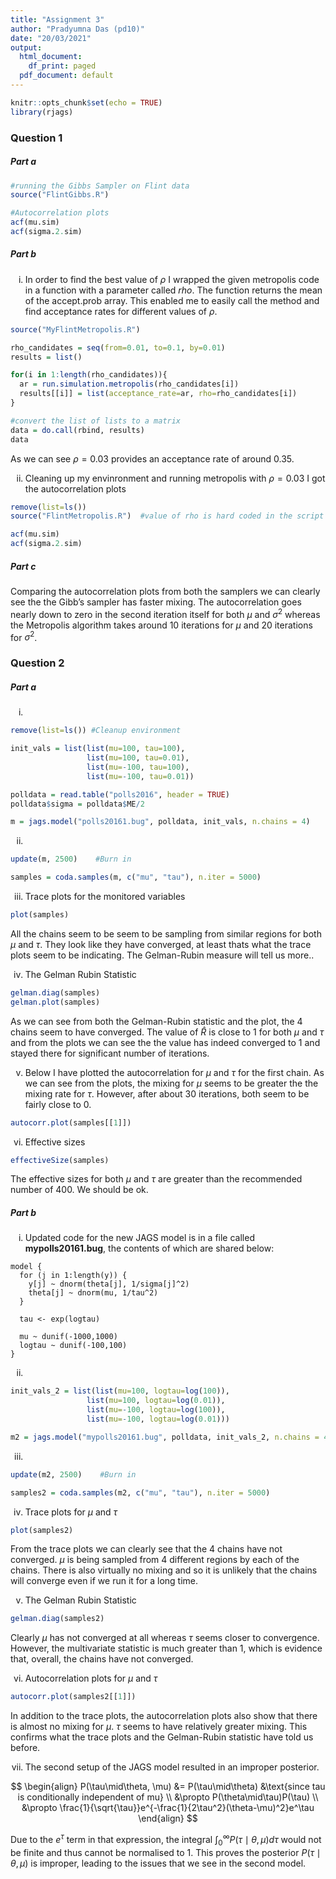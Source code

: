 ---
title: "Assignment 3"
author: "Pradyumna Das (pd10)"
date: "20/03/2021"
output:
  html_document:
    df_print: paged
  pdf_document: default
---

```{r setup, include=FALSE}
knitr::opts_chunk$set(echo = TRUE)
library(rjags)
```

### Question 1  

##### Part a

```{r}
#running the Gibbs Sampler on Flint data
source("FlintGibbs.R")

#Autocorrelation plots
acf(mu.sim)
acf(sigma.2.sim)
```

##### Part b

i)
In order to find the best value of $\rho$ I wrapped the given metropolis code in a function with a parameter called _rho_. The function returns the mean of the accept.prob array. This enabled me to easily call the method and find acceptance rates for different values of $\rho$.

```{r}
source("MyFlintMetropolis.R")

rho_candidates = seq(from=0.01, to=0.1, by=0.01)
results = list()

for(i in 1:length(rho_candidates)){
  ar = run.simulation.metropolis(rho_candidates[i])
  results[[i]] = list(acceptance_rate=ar, rho=rho_candidates[i])
}

#convert the list of lists to a matrix
data = do.call(rbind, results)
data
```
As we can see $\rho=0.03$ provides an acceptance rate of around 0.35.  

ii)  
Cleaning up my envinronment and running metropolis with $\rho=0.03$ I got the autocorrelation plots
```{r}
remove(list=ls())
source("FlintMetropolis.R")  #value of rho is hard coded in the script

acf(mu.sim)
acf(sigma.2.sim)
```
  
##### Part c

Comparing the autocorrelation plots from both the samplers we can clearly see the the Gibb's sampler has faster mixing. The autocorrelation goes nearly down to zero in the second iteration itself for both $\mu$ and $\sigma^2$ whereas the Metropolis algorithm takes around 10 iterations for $\mu$ and 20 iterations for $\sigma^2$.

### Question 2  

##### Part a

i. 
```{r}
remove(list=ls()) #Cleanup environment

init_vals = list(list(mu=100, tau=100),
                 list(mu=100, tau=0.01),
                 list(mu=-100, tau=100),
                 list(mu=-100, tau=0.01))

polldata = read.table("polls2016", header = TRUE)
polldata$sigma = polldata$ME/2

m = jags.model("polls20161.bug", polldata, init_vals, n.chains = 4)
```

ii.  

```{r}
update(m, 2500)    #Burn in

samples = coda.samples(m, c("mu", "tau"), n.iter = 5000)
```

iii. Trace plots for the monitored variables
```{r}
plot(samples)
```

  All the chains seem to be seem to be sampling from similar regions for both $\mu$ and $\tau$. They look like they have converged, at least thats what the trace plots seem to be indicating. The Gelman-Rubin measure will tell us more..  

iv. The Gelman Rubin Statistic  
```{r}
gelman.diag(samples)
gelman.plot(samples)
```

  As we can see from both the Gelman-Rubin statistic and the plot, the 4 chains seem to have converged. The value of $\hat{R}$ is close to 1 for both $\mu$ and $\tau$ and from the plots we can see the the value has indeed converged to 1 and stayed there for significant number of iterations.

v. Below I have plotted the autocorrelation for $\mu$ and $\tau$ for the first chain. As we can see from the plots, the mixing for $\mu$ seems to be greater the the mixing rate for $\tau$. However, after about 30 iterations, both seem to be fairly close to 0.
```{r}
autocorr.plot(samples[[1]])
```

vi. Effective sizes
```{r}
effectiveSize(samples)
```
The effective sizes for both $\mu$ and $\tau$ are greater than the recommended number of 400. We should be ok.


##### Part b

i. Updated code for the new JAGS model is in a file called __mypolls20161.bug__, the contents of which are shared below:
```
model {
  for (j in 1:length(y)) {
    y[j] ~ dnorm(theta[j], 1/sigma[j]^2)
    theta[j] ~ dnorm(mu, 1/tau^2)
  }
  
  tau <- exp(logtau)

  mu ~ dunif(-1000,1000)
  logtau ~ dunif(-100,100)
}
```

ii. 
```{r}
init_vals_2 = list(list(mu=100, logtau=log(100)),
                 list(mu=100, logtau=log(0.01)),
                 list(mu=-100, logtau=log(100)),
                 list(mu=-100, logtau=log(0.01)))

m2 = jags.model("mypolls20161.bug", polldata, init_vals_2, n.chains = 4)
```

iii. 
```{r}
update(m2, 2500)    #Burn in

samples2 = coda.samples(m2, c("mu", "tau"), n.iter = 5000)
```

iv. Trace plots for $\mu$ and $\tau$
```{r}
plot(samples2)
```
  
  From the trace plots we can clearly see that the 4 chains have not converged. $\mu$ is being sampled from 4 different regions by each of the chains. There is also virtually no mixing and so it is unlikely that the chains will converge even if we run it for a long time.

v. The Gelman Rubin Statistic  
```{r}
gelman.diag(samples2)
```
Clearly $\mu$ has not converged at all whereas $\tau$ seems closer to convergence. However, the multivariate statistic is much greater than 1, which is evidence that, overall, the chains have not converged.

vi. Autocorrelation plots for $\mu$ and $\tau$
```{r}
autocorr.plot(samples2[[1]])
```

  In addition to the trace plots, the autocorrelation plots also show that there is almost no mixing for $\mu$. $\tau$ seems to have relatively greater mixing. This confirms what the trace plots and the Gelman-Rubin statistic have told us before.

vii. The second setup of the JAGS model resulted in an improper posterior.  

$$
\begin{align}
P(\tau\mid\theta, \mu) &= P(\tau\mid\theta) &\text{since tau is conditionally independent of mu} \\
&\propto P(\theta\mid\tau)P(\tau) \\
&\propto \frac{1}{\sqrt{\tau}}e^{-\frac{1}{2\tau^2}(\theta-\mu)^2}e^\tau
\end{align}
$$

Due to the $e^\tau$ term in that expression, the integral $\int_0^\infty P(\tau\mid\theta,\mu)d\tau$ would not be finite and thus cannot be normalised to 1. This proves the posterior $P(\tau\mid\theta, \mu)$ is improper, leading to the issues that we see in the second model.